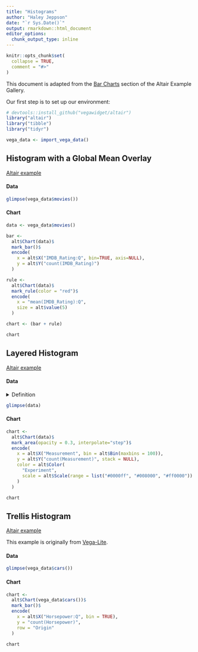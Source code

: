 ```yaml
---
title: "Histograms"
author: "Haley Jeppson"
date: "`r Sys.Date()`"
output: rmarkdown::html_document
editor_options: 
  chunk_output_type: inline
---
```


```r
knitr::opts_chunk$set(
  collapse = TRUE,
  comment = "#>"
)
```


This document is adapted from the [Bar Charts](https://altair-viz.github.io/gallery/index.html#bar-charts) section of the Altair Example Gallery.

Our first step is to set up our environment:

```r
# devtools::install_github("vegawidget/altair")
library("altair")
library("tibble")
library("tidyr")

vega_data <- import_vega_data()
```

## Histogram with a Global Mean Overlay

[Altair example](https://altair-viz.github.io/gallery/histogram_with_a_global_mean_overlay.html)

#### Data

```r
glimpse(vega_data$movies())
```

#### Chart

```r
data <- vega_data$movies()

bar <- 
  alt$Chart(data)$
  mark_bar()$
  encode(
    x = alt$X("IMDB_Rating:Q", bin=TRUE, axis=NULL),
    y = alt$Y("count(IMDB_Rating)")
  )

rule <- 
  alt$Chart(data)$
  mark_rule(color = "red")$
  encode(
    x = "mean(IMDB_Rating):Q",
    size = alt$value(5)
  )

chart <- (bar + rule)

chart
```

## Layered Histogram

[Altair example](https://altair-viz.github.io/gallery/layered_histogram.html)

#### Data

<details>
<summary>Definition</summary>
```r
data <- 
  data_frame(
    Trial_A = rnorm(1000, 0, 0.8),
    Trial_B = rnorm(1000, -2, 1),
    Trial_C = rnorm(1000, 3, 2)
  ) %>%
  gather(Experiment, Measurement)
```
</details>

```r
glimpse(data)
```

#### Chart

```r
chart <- 
  alt$Chart(data)$
  mark_area(opacity = 0.3, interpolate="step")$
  encode(
    x = alt$X("Measurement", bin = alt$Bin(maxbins = 100)),
    y = alt$Y("count(Measurement)", stack = NULL),
    color = alt$Color(
      "Experiment",
      scale = alt$Scale(range = list("#0000ff", "#008000", "#ff0000"))
    )
  )

chart
```

## Trellis Histogram

[Altair example](https://altair-viz.github.io/gallery/trellis_histogram.html)

This example is originally from [Vega-Lite](https://vega.github.io/vega-lite/examples/trellis_bar_histogram.html). 

#### Data

```r
glimpse(vega_data$cars())
```

#### Chart

```r
chart <- 
  alt$Chart(vega_data$cars())$
  mark_bar()$
  encode(
    x = alt$X("Horsepower:Q", bin = TRUE),
    y = "count(Horsepower)",
    row = "Origin"
  )

chart
```

